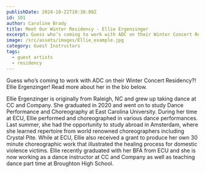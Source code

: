 ```yaml
---
publishDate: 2024-10-22T10:38:00Z
id: 101
author: Caroline Brady
title: Meet Our Winter Residency - Ellie Ergenzinger
excerpt: Guess who’s coming to work with ADC on their Winter Concert Residency?! Ellie Ergenzinger!
image: /src/assets/images/Ellie_example.jpg
category: Guest Instructors
tags:
  - guest artists
  - residency
---
```


Guess who’s coming to work with ADC on their Winter Concert Residency?! Ellie Ergenzinger! Read more about her in the bio below.

Ellie Ergenzinger is originally from Raleigh, NC and grew up taking dance at CC and Company. She graduated in 2020 and went on to study Dance Performance and Choreography at East Carolina University. During her time at ECU, Ellie performed and choreographed in various dance performances. Last summer, she had the opportunity to study abroad in Amsterdam, where she learned repertoire from world renowned choreographers including Crystal Pite. While at ECU, Ellie also received a grant to produce her own 30 minute choreographic work that illustrated the healing process for domestic violence victims. Ellie recently graduated with her BFA from ECU and she is now working as a dance instructor at CC and Company as well as teaching dance part time at Broughton High School.